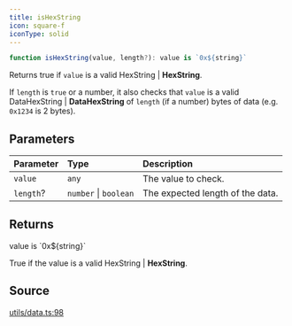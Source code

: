 ```yaml
---
title: isHexString
icon: square-f
iconType: solid
---
```


```ts
function isHexString(value, length?): value is `0x${string}`
```

Returns true if `value` is a valid HexString | **HexString**.

If `length` is `true` or a number, it also checks that `value` is a valid DataHexString | **DataHexString** of
`length` (if a number) bytes of data (e.g. `0x1234` is 2 bytes).

## Parameters

| Parameter | Type | Description |
| :------ | :------ | :------ |
| `value` | `any` | The value to check. |
| `length`? | `number` \| `boolean` | The expected length of the data. |

## Returns

value is \`0x$\{string\}\`

True if the value is a valid HexString | **HexString**.

## Source

[utils/data.ts:98](https://github.com/dominant-strategies/quais.js/blob/34dd1c3fe474205b813976f3c7b5590c86d3fcd2/src/utils/data.ts#L98)
